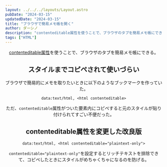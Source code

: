 ```yaml
---
layout: ../../../layouts/Layout.astro
pubDate: "2024-03-15"
updatedDate: "2024-03-15"
title: "ブラウザで簡易メモ帳を開く"
author: ダーシノ
description: "contenteditable属性を使うことで、ブラウザのタブを簡易メモ帳にできる。"
tags: ["HTML"]
---
```



<Header {...frontmatter} />

[contenteditable属性](https://developer.mozilla.org/ja/docs/Web/HTML/Global_attributes/contenteditable)を使うことで、ブラウザのタブを簡易メモ帳にできる。

## スタイルまでコピペされて使いづらい

ブラウザで簡易的にメモを取りたいときに以下のようなブックマークを作っていた。

```text
data:text/html, <html contenteditable>
```

ただ、`contenteditable`属性がついた要素内にコピペすると元のスタイルが貼り付けられてすごい不便だった。


## contenteditable属性を変更した改良版

```text
data:text/html, <html contenteditable="plaintext-only">
```

`contenteditable="plaintext-only"`を設定するとリッチテキストを排除できて、コピペしたときにスタイルがめちゃくちゃになるのを防げる。
